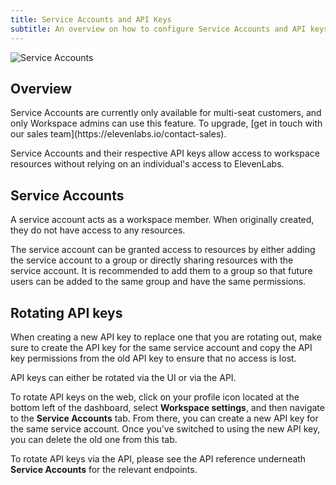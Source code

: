 ```yaml
---
title: Service Accounts and API Keys
subtitle: An overview on how to configure Service Accounts and API keys for your workspace
---
```


<img
  src="/assets/images/product-guides/workspaces/workspace-service-accounts.png"
  alt="Service Accounts"
  className="w-full rounded-lg"
/>

## Overview

<Info>
  Service Accounts are currently only available for multi-seat customers, and only Workspace admins can use this
  feature. To upgrade, [get in touch with our sales team](https://elevenlabs.io/contact-sales).
</Info>

Service Accounts and their respective API keys allow access to workspace resources without relying on an individual's access to ElevenLabs.

## Service Accounts

A service account acts as a workspace member. When originally created, they do not have access to any resources. 

The service account can be granted access to resources by either adding the service account to a group or directly sharing resources with the service account. 
It is recommended to add them to a group so that future users can be added to the same group and have the same permissions.


## Rotating API keys

<Info> 
When creating a new API key to replace one that you are rotating out, make sure to create the API key for the same service account 
and copy the API key permissions from the old API key to ensure that no access is lost. 
</Info>

API keys can either be rotated via the UI or via the API. 

To rotate API keys on the web, click on your profile icon located at the bottom left of the dashboard, select **Workspace settings**, and then navigate to the **Service Accounts** tab.
From there, you can create a new API key for the same service account. Once you've switched to using the new API key, you can delete the old one from this tab.

To rotate API keys via the API, please see the API reference underneath **Service Accounts** for the relevant endpoints.


